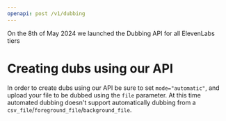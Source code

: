 ```yaml
---
openapi: post /v1/dubbing
---
```


<Note>
  On the 8th of May 2024 we launched the Dubbing API for all ElevenLabs tiers
</Note>

# Creating dubs using our API

In order to create dubs using our API be sure to set `mode="automatic"`, and upload your file to be dubbed using the `file` parameter. At this time automated dubbing doesn't support automatically dubbing from a `csv_file`/`foreground_file`/`background_file`.
